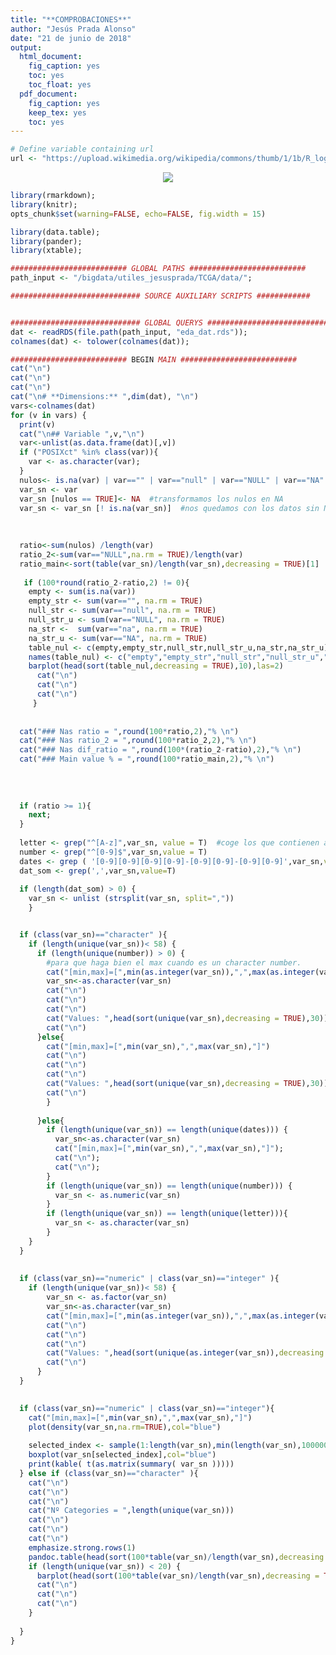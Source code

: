 ```yaml
---
title: "**COMPROBACIONES**"
author: "Jesús Prada Alonso"
date: "21 de junio de 2018"
output:
  html_document:
    fig_caption: yes
    toc: yes
    toc_float: yes
  pdf_document:
    fig_caption: yes
    keep_tex: yes
    toc: yes
---
```



```r
# Define variable containing url
url <- "https://upload.wikimedia.org/wikipedia/commons/thumb/1/1b/R_logo.svg/2000px-R_logo.svg.png"
```

<center><img src="`r url`"></center>


```r
library(rmarkdown);
library(knitr);
opts_chunk$set(warning=FALSE, echo=FALSE, fig.width = 15)
```


```r
library(data.table);
library(pander);
library(xtable);

########################## GLOBAL PATHS ##########################
path_input <- "/bigdata/utiles_jesusprada/TCGA/data/";

############################# SOURCE AUXILIARY SCRIPTS ############


############################# GLOBAL QUERYS #############################
dat <- readRDS(file.path(path_input, "eda_dat.rds"));
colnames(dat) <- tolower(colnames(dat));
```


```r
########################## BEGIN MAIN ##########################
cat("\n")
cat("\n")
cat("\n")
cat("\n# **Dimensions:** ",dim(dat), "\n")
vars<-colnames(dat)
for (v in vars) {
  print(v)
  cat("\n## Variable ",v,"\n")
  var<-unlist(as.data.frame(dat)[,v])
  if ("POSIXct" %in% class(var)){
    var <- as.character(var);
  }
  nulos<- is.na(var) | var=="" | var=="null" | var=="NULL" | var=="NA" | var=="na"
  var_sn <- var
  var_sn [nulos == TRUE]<- NA  #transformamos los nulos en NA
  var_sn <- var_sn [! is.na(var_sn)]  #nos quedamos con los datos sin NA
  
   
  
  ratio<-sum(nulos) /length(var)
  ratio_2<-sum(var=="NULL",na.rm = TRUE)/length(var)
  ratio_main<-sort(table(var_sn)/length(var_sn),decreasing = TRUE)[1]
  
   if (100*round(ratio_2-ratio,2) != 0){
    empty <- sum(is.na(var))
    empty_str <- sum(var=="", na.rm = TRUE) 
    null_str <- sum(var=="null", na.rm = TRUE)
    null_str_u <- sum(var=="NULL", na.rm = TRUE)
    na_str <-  sum(var=="na", na.rm = TRUE)
    na_str_u <- sum(var=="NA", na.rm = TRUE)
    table_nul <- c(empty,empty_str,null_str,null_str_u,na_str,na_str_u)
    names(table_nul) <- c("empty","empty_str","null_str","null_str_u","na_str","na_str_u")
    barplot(head(sort(table_nul,decreasing = TRUE),10),las=2)
      cat("\n")
      cat("\n")
      cat("\n")
     }
 
  
  cat("### Nas ratio = ",round(100*ratio,2),"% \n")
  cat("### Nas ratio_2 = ",round(100*ratio_2,2),"% \n")  
  cat("### Nas dif_ratio = ",round(100*(ratio_2-ratio),2),"% \n")
  cat("### Main value % = ",round(100*ratio_main,2),"% \n")
 
 
  
  
  if (ratio >= 1){
    next;
  }
  
  letter <- grep("^[A-z]",var_sn, value = T)  #coge los que contienen al menos una letra
  number <- grep("^[0-9]$",var_sn,value = T)
  dates <- grep ( '[0-9][0-9][0-9][0-9]-[0-9][0-9]-[0-9][0-9]',var_sn,value=T)
  dat_som <- grep(',',var_sn,value=T)    
            
  if (length(dat_som) > 0) {
    var_sn <- unlist (strsplit(var_sn, split=","))
    }


  if (class(var_sn)=="character" ){
    if (length(unique(var_sn))< 58) { 
      if (length(unique(number)) > 0) {
        #para que haga bien el max cuando es un character number.
        cat("[min,max]=[",min(as.integer(var_sn)),",",max(as.integer(var_sn)),"]") 
        var_sn<-as.character(var_sn)
        cat("\n")
        cat("\n")
        cat("\n")
        cat("Values: ",head(sort(unique(var_sn),decreasing = TRUE),30))
        cat("\n")
      }else{
        cat("[min,max]=[",min(var_sn),",",max(var_sn),"]")
        cat("\n")
        cat("\n")
        cat("\n")
        cat("Values: ",head(sort(unique(var_sn),decreasing = TRUE),30))
        cat("\n")
        }
   
      }else{
        if (length(unique(var_sn)) == length(unique(dates))) {
          var_sn<-as.character(var_sn)
          cat("[min,max]=[",min(var_sn),",",max(var_sn),"]");
          cat("\n");
          cat("\n");
        }
        if (length(unique(var_sn)) == length(unique(number))) {
          var_sn <- as.numeric(var_sn)
        }
        if (length(unique(var_sn)) == length(unique(letter))){
          var_sn <- as.character(var_sn)
        }
    }
  }
  
  
  if (class(var_sn)=="numeric" | class(var_sn)=="integer" ){
    if (length(unique(var_sn))< 58) {
        var_sn <- as.factor(var_sn)
        var_sn<-as.character(var_sn)
        cat("[min,max]=[",min(as.integer(var_sn)),",",max(as.integer(var_sn)),"]");
        cat("\n")
        cat("\n")
        cat("\n")
        cat("Values: ",head(sort(unique(as.integer(var_sn)),decreasing = TRUE),30));
        cat("\n")
      }
  }
  

  if (class(var_sn)=="numeric" | class(var_sn)=="integer"){
    cat("[min,max]=[",min(var_sn),",",max(var_sn),"]")
    plot(density(var_sn,na.rm=TRUE),col="blue")
    
    selected_index <- sample(1:length(var_sn),min(length(var_sn),1000000))
    boxplot(var_sn[selected_index],col="blue")
    print(kable( t(as.matrix(summary( var_sn )))))
  } else if (class(var_sn)=="character" ){
    cat("\n")
    cat("\n")
    cat("\n")
    cat("Nº Categories = ",length(unique(var_sn)))
    cat("\n")
    cat("\n")
    cat("\n")
    emphasize.strong.rows(1)
    pandoc.table(head(sort(100*table(var_sn)/length(var_sn),decreasing = TRUE),10))
    if (length(unique(var_sn)) < 20) { 
      barplot(head(sort(100*table(var_sn)/length(var_sn),decreasing = TRUE),10),las=2)
      cat("\n")
      cat("\n")
      cat("\n")
    }
   
  }
}
```




